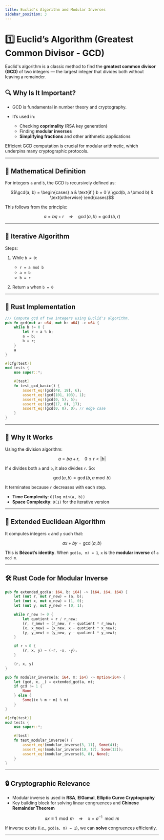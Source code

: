 ```yaml
---
title: Euclid's Algorithm and Modular Inverses
sidebar_position: 3
---
```


# 1️⃣ Euclid’s Algorithm (Greatest Common Divisor - GCD)

Euclid's algorithm is a classic method to find the **greatest common divisor (GCD)** of two integers — the largest integer that divides both without leaving a remainder.

## 🔍 Why Is It Important?

-   GCD is fundamental in number theory and cryptography.
-   It’s used in:

    -   Checking **coprimality** (RSA key generation)
    -   Finding **modular inverses**
    -   **Simplifying fractions** and other arithmetic applications

Efficient GCD computation is crucial for modular arithmetic, which underpins many cryptographic protocols.

---

## 📐 Mathematical Definition

For integers `a` and `b`, the GCD is recursively defined as:

```math
\gcd(a, b) = \begin{cases}
  a & \text{if } b = 0 \\
  \gcd(b, a \bmod b) & \text{otherwise}
\end{cases}
```

This follows from the principle:

```math
a = bq + r \quad \Rightarrow \quad \gcd(a, b) = \gcd(b, r)
```

---

## 🔁 Iterative Algorithm

Steps:

1. While `b ≠ 0`:

    - `r = a mod b`
    - `a = b`
    - `b = r`

2. Return `a` when `b = 0`

---

## 🦀 Rust Implementation

```rust
/// Compute gcd of two integers using Euclid's algorithm.
pub fn gcd(mut a: u64, mut b: u64) -> u64 {
    while b != 0 {
        let r = a % b;
        a = b;
        b = r;
    }
    a
}

#[cfg(test)]
mod tests {
    use super::*;

    #[test]
    fn test_gcd_basic() {
        assert_eq!(gcd(48, 18), 6);
        assert_eq!(gcd(101, 103), 1);
        assert_eq!(gcd(0, 5), 5);
        assert_eq!(gcd(17, 0), 17);
        assert_eq!(gcd(0, 0), 0); // edge case
    }
}
```

---

## 🧠 Why It Works

Using the division algorithm:

```math
a = bq + r, \quad 0 \le r < |b|
```

If `d` divides both `a` and `b`, it also divides `r`. So:

```math
\gcd(a, b) = \gcd(b, a \bmod b)
```

It terminates because `r` decreases with each step.

-   **Time Complexity**: `O(log min(a, b))`
-   **Space Complexity**: `O(1)` for the iterative version

---

## 🔄 Extended Euclidean Algorithm

It computes integers `x` and `y` such that:

```math
ax + by = \gcd(a, b)
```

This is **Bézout’s identity**. When `gcd(a, m) = 1`, `x` is the **modular inverse** of `a mod m`.

---

## 🛠️ Rust Code for Modular Inverse

```rust
pub fn extended_gcd(a: i64, b: i64) -> (i64, i64, i64) {
    let (mut r, mut r_new) = (a, b);
    let (mut x, mut x_new) = (1, 0);
    let (mut y, mut y_new) = (0, 1);

    while r_new != 0 {
        let quotient = r / r_new;
        (r, r_new) = (r_new, r - quotient * r_new);
        (x, x_new) = (x_new, x - quotient * x_new);
        (y, y_new) = (y_new, y - quotient * y_new);
    }

    if r < 0 {
        (r, x, y) = (-r, -x, -y);
    }

    (r, x, y)
}

pub fn modular_inverse(a: i64, m: i64) -> Option<i64> {
    let (gcd, x, _) = extended_gcd(a, m);
    if gcd != 1 {
        None
    } else {
        Some((x % m + m) % m)
    }
}

#[cfg(test)]
mod tests {
    use super::*;

    #[test]
    fn test_modular_inverse() {
        assert_eq!(modular_inverse(3, 11), Some(4));
        assert_eq!(modular_inverse(10, 17), Some(12));
        assert_eq!(modular_inverse(6, 8), None);
    }
}
```

---

## 🔒 Cryptographic Relevance

-   Modular inverse is used in **RSA**, **ElGamal**, **Elliptic Curve Cryptography**
-   Key building block for solving linear congruences and **Chinese Remainder Theorem**

```math
ax \equiv 1 \mod m \quad \Rightarrow \quad x = a^{-1} \mod m
```

If inverse exists (i.e., `gcd(a, m) = 1`), we can **solve** congruences efficiently.

---
